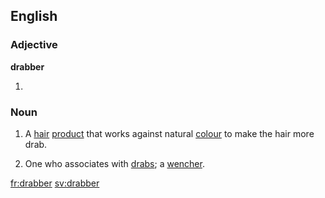 ==English==

===Adjective===
'''drabber'''

# {{comparative of|drab}}

===Noun===
{{en-noun}}

# A [[hair]] [[product]] that works against natural [[colour]] to make the hair more drab.
# {{context|obsolete|lang=en}} One who associates with [[drab]]s; a [[wencher]].
#: {{rfquotek|Massinger}}

{{Webster 1913}}

[[fr:drabber]]
[[sv:drabber]]